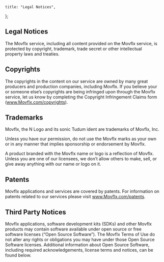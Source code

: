 
	title: "Legal Notices",
};

<section> 
<MaxwidthWrapper className="space-y-4">

# Legal Notices

The Movflx service, including all content provided on the Movflx service, is protected by copyright, trademark, trade secret or other intellectual property laws and treaties.

## Copyrights

The copyrights in the content on our service are owned by many great producers and production companies, including Movflx. If you believe your or someone else’s copyrights are being infringed upon through the Movflx service, let us know by completing the Copyright Infringement Claims form (www.Movflx.com/copyrights).

## Trademarks

Movflx, the N Logo and its sonic Tudum ident are trademarks of Movflx, Inc.

Unless you have our permission, do not use the Movflx marks as your own or in any manner that implies sponsorship or endorsement by Movflx.

A product branded with the Movflx name or logo is a reflection of Movflx. Unless you are one of our licensees, we don’t allow others to make, sell, or give away anything with our name or logo on it.

## Patents

Movflx applications and services are covered by patents. For information on patents related to our services please visit www.Movflx.com/patents.

## Third Party Notices

Movflx applications, software development kits (SDKs) and other Movflx products may contain software available under open source or free software licenses (“Open Source Software”). The Movflx Terms of Use do not alter any rights or obligations you may have under those Open Source Software licenses. Additional information about Open Source Software, including required acknowledgements, license terms and notices, can be found below.

</MaxwidthWrapper>
</section>
